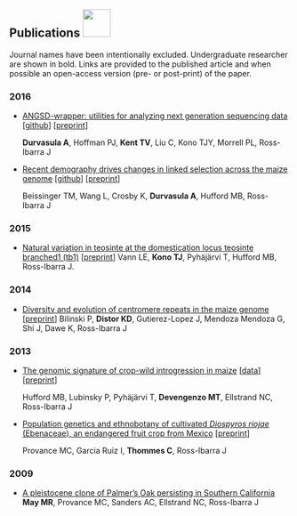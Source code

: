 <script>
  (function(i,s,o,g,r,a,m){i['GoogleAnalyticsObject']=r;i[r]=i[r]||function(){
  (i[r].q=i[r].q||[]).push(arguments)},i[r].l=1*new Date();a=s.createElement(o),
  m=s.getElementsByTagName(o)[0];a.async=1;a.src=g;m.parentNode.insertBefore(a,m)
  })(window,document,'script','https://www.google-analytics.com/analytics.js','ga');

  ga('create', 'UA-5300959-3', 'auto');
  ga('send', 'pageview');

</script>

## Publications <a href="http://scholar.google.com/citations?user=5SzRq1oAAAAJ"><img src="http://www.rilab.org/images/scholar.png" style="width: 50px;"></a>

<script type='text/javascript' src='https://d1bxh8uas1mnw7.cloudfront.net/assets/embed.js'></script>

Journal names have been intentionally excluded. Undergraduate researcher are shown in bold. Links are provided to the published article and when possible an open-access version (pre- or post-print) of the paper.

<!-- ### Preprints  -->

### 2016

* [ANGSD-wrapper: utilities for analyzing next generation sequencing data](http://onlinelibrary.wiley.com/doi/10.1111/1755-0998.12578/full) [[github](https://github.com/mojaveazure/angsd-wrapper)] [[preprint](https://peerj.com/preprints/1472/)] <div style="display: inline"  data-badge-popover="right"  data-doi="10.7287/peerj.preprints.1472v2" data-hide-no-mentions="true" class="altmetric-embed"></div>
**Durvasula A**, Hoffman PJ, **Kent TV**, Liu C, Kono TJY, Morrell PL, Ross-Ibarra J

* [Recent demography drives changes in linked selection across the maize genome](http://rdcu.be/kHEB) [[github](https://github.com/timbeissinger/Maize-Teo-Scripts/blob/master/callSNPsAngsd_teo_july.sh)] [[preprint](http://biorxiv.org/content/early/2015/11/13/031666)]  <div style="display: inline"  data-badge-popover="right"  data-doi="http://dx.doi.org/10.1101/031666" data-hide-no-mentions="true" class="altmetric-embed"></div>
Beissinger TM, Wang L, Crosby K, **Durvasula A**, Hufford MB, Ross-Ibarra J


### 2015

* [Natural variation in teosinte at the domestication locus teosinte branched1 (tb1)](https://peerj.com/articles/900/) [[preprint](https://peerj.com/preprints/685/)]   <div style="display: inline"  data-badge-popover="right"  data-doi="10.7717/peerj.900" data-hide-no-mentions="true" class="altmetric-embed"></div>  
Vann LE, **Kono TJ**, Pyhäjärvi T, Hufford MB, Ross-Ibarra J.
<!--  [[github](https://github.com/lvann/tb1)] -->

### 2014

* [Diversity and evolution of centromere repeats in the maize genome](http://rilab.org/pdfs/Bilinski2014.pdf) [[preprint](http://biorxiv.org/content/early/2014/05/12/005058)]   <div style="display: inline"  data-badge-popover="right"  data-doi="10.1007/s00412-014-0483-8" data-hide-no-mentions="true" class="altmetric-embed"></div>  
Bilinski P, **Distor KD**, Gutierez-Lopez J, Mendoza Mendoza G, Shi J, Dawe K, Ross-Ibarra J

### 2013

* [The genomic signature of crop-wild introgression in maize](http://www.plosgenetics.org/article/info%3Adoi%2F10.1371%2Fjournal.pgen.1003477) [[data](http://figshare.com/articles/Hufford_et_al_2013/766356)] [[preprint](http://arxiv.org/abs/1208.3894)]   <div style="display: inline"  data-badge-popover="right"  data-doi="10.1371/journal.pgen.1003477" data-hide-no-mentions="true" class="altmetric-embed"></div>  
Hufford MB, Lubinsky P, Pyhäjärvi T, **Devengenzo MT**, Ellstrand NC, Ross-Ibarra J

* [Population genetics and ethnobotany of cultivated *Diospyros riojae* (Ebenaceae), an endangered fruit crop from Mexico](http://www.rilab.org/pdfs/provance2013.pdf)  [[preprint](http://figshare.com/articles/Population_Genetics_and_Ethnobotany_of_Cultivated_Diospyros_riojae_G_mez_Pompa_Ebenaceae_an_Endangered_Fruit_Crop_from_Mexico/105841)]  <div style="display: inline"  data-badge-popover="right"  data-doi="10.1007/s10722-013-0015-z" data-hide-no-mentions="true" class="altmetric-embed"></div>  
Provance MC, Garcia Ruiz I, **Thommes C**, Ross-Ibarra J

### 2009

* [A pleistocene clone of Palmer's Oak persisting in Southern California](http://journals.plos.org/plosone/article?id=10.1371/journal.pone.0008346)   <div style="display: inline"  data-badge-popover="right"  data-doi="10.1371/journal.pone.0008346" data-hide-no-mentions="true" class="altmetric-embed"></div>  
**May MR**, Provance MC, Sanders AC, Ellstrand NC, Ross-Ibarra J
